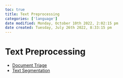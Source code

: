 ```yaml
---
toc: true
title: Text Preprocessing
categories: ['language']
date modified: Monday, October 10th 2022, 2:02:15 pm
date created: Tuesday, July 26th 2022, 8:33:15 pm
---
```


# Text Preprocessing
- [Document Triage](Document%20Triage.qmd)
- [Text Segmentation](Text%20Segmentation.qmd)



